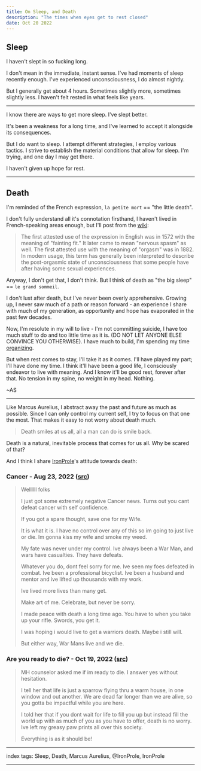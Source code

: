 ```yaml
---
title: On Sleep, and Death
description: "The times when eyes get to rest closed"
date: Oct 20 2022
---
```


## Sleep

I haven't slept in so fucking long.

I don't mean in the immediate, instant sense. I've had moments of sleep recently enough. I've experienced unconsciousness, I do almost nightly.

But I generally get about 4 hours. Sometimes slightly more, sometimes slightly less. I haven't felt rested in what feels like years.

---

I know there are ways to get more sleep. I've slept better.

It's been a weakness for a long time, and I've learned to accept it alongside its consequences.

But I do want to sleep. I attempt different strategies, I employ various tactics. I strive to establish the material conditions that allow for sleep. I'm trying, and one day I may get there.

I haven't given up hope for rest.

---

## Death

I'm reminded of the French expression, `la petite mort` == "the little death".

I don't fully understand all it's connotation firsthand, I haven't lived in French-speaking areas enough, but I'll post from the [wiki](https://en.wikipedia.org/wiki/La_petite_mort):

> The first attested use of the expression in English was in 1572 with the meaning of "fainting fit." It later came to mean "nervous spasm" as well. The first attested use with the meaning of "orgasm" was in 1882. In modern usage, this term has generally been interpreted to describe the post-orgasmic state of unconsciousness that some people have after having some sexual experiences.

Anyway, I don't get that, I don't think. But I think of death as "the big sleep" == `le grand sommeil`.

I don't lust after death, but I've never been overly apprehensive. Growing up, I never saw much of a path or reason forward - an experience I share with much of my generation, as opportunity and hope has evaporated in the past few decades.

Now, I'm resolute in my will to live - I'm not committing suicide, I have too much stuff to do and too little time as it is. (DO NOT LET ANYONE ELSE CONVINCE YOU OTHERWISE). I have much to build, I'm spending my time [organizing](/posts/on-organizing).

But when rest comes to stay, I'll take it as it comes. I'll have played my part; I'll have done my time. I think it'll have been a good life, I consciously endeavor to live with meaning. And I know it'll be good rest, forever after that. No tension in my spine, no weight in my head. Nothing.

~AS

---

Like Marcus Aurelius, I abstract away the past and future as much as possible. Since I can only control my current self, I try to focus on that one the most. That makes it easy to not worry about death much.

> Death smiles at us all, all a man can do is smile back.

Death is a natural, inevitable process that comes for us all. Why be scared of that?

And I think I share [IronProle](/posts/on-IronProle)'s attitude towards death:

### Cancer - Aug 23, 2022 ([src](https://twitter.com/IronProle/status/1562148357451030528?s=19))

> Wellllll folks
>
> I just got some extremely negative Cancer news.  Turns out you cant defeat cancer with self confidence.
>
> If you got a spare thought, save one for my Wife.
>
> It is what it is.  I have no control over any of this so im going to just live or die.  Im gonna kiss my wife and smoke my weed.
>
> My fate was never under my control.  Ive always been a War Man, and wars have casualties.  They have defeats.
>
> Whatever you do, dont feel sorry for me.  Ive seen my foes defeated in combat.  Ive been a professional bicyclist.  Ive been a husband and mentor and ive lifted up thousands with my work.
>
> Ive lived more lives than many get.
>
> Make art of me.  Celebrate, but never be sorry.
>
> I made peace with death a long time ago.  You have to when you take up your rifle.  Swords, you get it.
>
> I was hoping i would live to get a warriors death.  Maybe i still will.
>
> But either way, War Mans live and we die.

### Are you ready to die? - Oct 19, 2022 ([src](https://twitter.com/IronProle/status/1582826297419771904?t=g7FH7jYD1jsVwR0zjBorzQ&s=19))

> MH counselor asked me if im ready to die.  I answer yes without hesitation.
>
> I tell her that life is just a sparrow flying thru a warm house, in one window and out another.  We are dead far longer than we are alive, so you gotta be impactful while you are here.
>
> I told her that if you dont wait for life to fill you up but instead fill the world up with as much of you as you have to offer, death is no worry.  Ive left my greasy paw prints all over this society.
>
> Everything is as it should be!

---

index tags: Sleep, Death, Marcus Aurelius, @IronProle, IronProle

---
